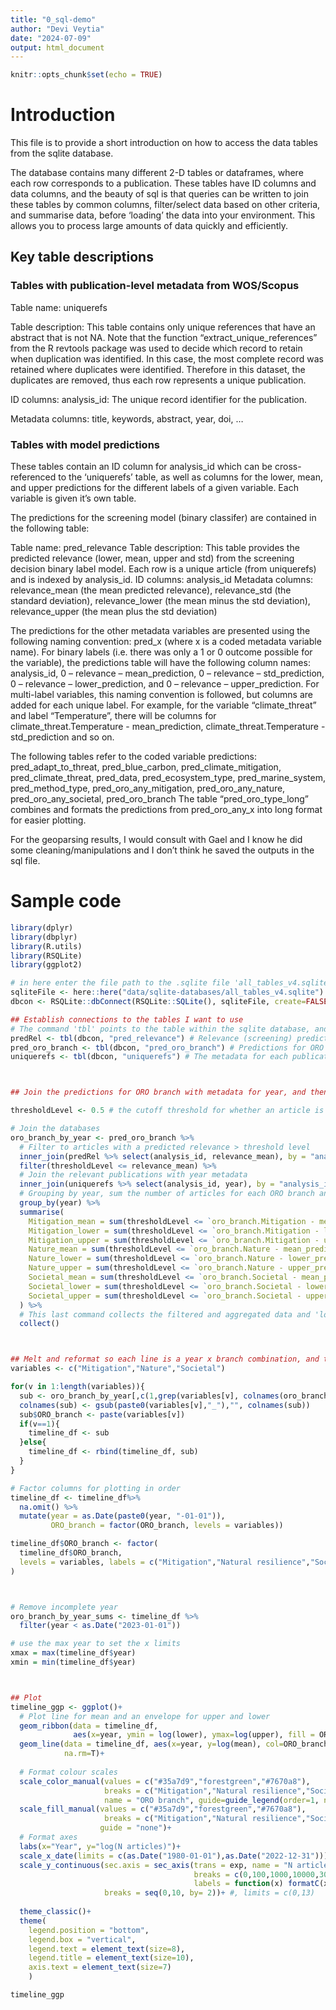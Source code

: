 ```yaml
---
title: "0_sql-demo"
author: "Devi Veytia"
date: "2024-07-09"
output: html_document
---
```


```r
knitr::opts_chunk$set(echo = TRUE)
```

# Introduction

This file is to provide a short introduction on how to access the data tables from the sqlite database. 

The database contains many different 2-D tables or dataframes, where each row corresponds to a publication. These tables have ID columns and data columns, and the beauty of sql is that queries can be written to join these tables by common columns, filter/select data based on other criteria, and summarise data, before 'loading' the data into your environment. This allows you to process large amounts of data quickly and efficiently.  

## Key table descriptions


### Tables with publication-level metadata from WOS/Scopus

Table name: uniquerefs

Table description: This table contains only unique references that have an abstract that is not NA. Note that the function "extract_unique_references" from the R revtools package was used to decide which record to retain when duplication was identified. In this case, the most complete record was retained where duplicates were identified. Therefore in this dataset, the duplicates are removed, thus each row represents a unique publication.

ID columns: analysis_id: The unique record identifier for the publication. 

Metadata columns: title, keywords, abstract, year, doi, ...


### Tables with model predictions 

These tables contain an ID column for analysis_id which can be cross-referenced to the 'uniquerefs' table, as well as columns for the lower, mean, and upper predictions for the different labels of a given variable. Each variable is given it's own table.

The predictions for the screening model (binary classifer) are contained in the following table:

Table name: pred_relevance
Table description: This table provides the predicted relevance (lower, mean, upper and std) from the screening decision binary label model. Each row is a unique article (from uniquerefs) and is indexed by analysis_id. 
ID columns: analysis_id
Metadata columns: relevance_mean (the mean predicted relevance), relevance_std (the standard deviation), relevance_lower (the mean minus the std deviation), relevance_upper (the mean plus the std deviation)


The predictions for the other metadata variables are presented using the following naming convention: pred_x (where x is a coded metadata variable name). For binary labels (i.e. there was only a 1 or 0 outcome possible for the variable), the predictions table will have the following column names: analysis_id, 0 – relevance – mean_prediction, 0 – relevance – std_prediction, 0 – relevance – lower_prediction, and 0 – relevance – upper_prediction. For multi-label variables, this naming convention is followed, but columns are added for each unique label. For example, for the variable “climate_threat” and label “Temperature”, there will be columns for climate_threat.Temperature - mean_prediction, climate_threat.Temperature - std_prediction and so on. 

The following tables refer to the coded variable predictions:
pred_adapt_to_threat, pred_blue_carbon, pred_climate_mitigation, pred_climate_threat, pred_data, pred_ecosystem_type, pred_marine_system, pred_method_type, pred_oro_any_mitigation, pred_oro_any_nature, pred_oro_any_societal, pred_oro_branch
The table "pred_oro_type_long" combines and formats the predictions from pred_oro_any_x into long format for easier plotting.


For the geoparsing results, I would consult with Gael and I know he did some cleaning/manipulations and I don't think he saved the outputs in the sql file.



# Sample code


```r
library(dplyr)
library(dbplyr)
library(R.utils)
library(RSQLite)
library(ggplot2)
```



```r
# in here enter the file path to the .sqlite file 'all_tables_v4.sqlite'
sqliteFile <- here::here("data/sqlite-databases/all_tables_v4.sqlite")
dbcon <- RSQLite::dbConnect(RSQLite::SQLite(), sqliteFile, create=FALSE)
```

```r

## Establish connections to the tables I want to use
# The command 'tbl' points to the table within the sqlite database, and allows you to do joins and manipulations, without loading it into the environment
predRel <- tbl(dbcon, "pred_relevance") # Relevance (screening) predictions
pred_oro_branch <- tbl(dbcon, "pred_oro_branch") # Predictions for ORO branch
uniquerefs <- tbl(dbcon, "uniquerefs") # The metadata for each publication from WOS/Scopus



## Join the predictions for ORO branch with metadata for year, and then sum grouping by year and branch

thresholdLevel <- 0.5 # the cutoff threshold for whether an article is relevant or not

# Join the databases
oro_branch_by_year <- pred_oro_branch %>% 
  # Filter to articles with a predicted relevance > threshold level
  inner_join(predRel %>% select(analysis_id, relevance_mean), by = "analysis_id")%>%
  filter(thresholdLevel <= relevance_mean) %>%
  # Join the relevant publications with year metadata
  inner_join(uniquerefs %>% select(analysis_id, year), by = "analysis_id") %>%
  # Grouping by year, sum the number of articles for each ORO branch and prediction boundary (mean, lower, upper)
  group_by(year) %>%
  summarise(
    Mitigation_mean = sum(thresholdLevel <= `oro_branch.Mitigation - mean_prediction`),
    Mitigation_lower = sum(thresholdLevel <= `oro_branch.Mitigation - lower_pred`),
    Mitigation_upper = sum(thresholdLevel <= `oro_branch.Mitigation - upper_pred`),
    Nature_mean = sum(thresholdLevel <= `oro_branch.Nature - mean_prediction`),
    Nature_lower = sum(thresholdLevel <= `oro_branch.Nature - lower_pred`),
    Nature_upper = sum(thresholdLevel <= `oro_branch.Nature - upper_pred`),
    Societal_mean = sum(thresholdLevel <= `oro_branch.Societal - mean_prediction`),
    Societal_lower = sum(thresholdLevel <= `oro_branch.Societal - lower_pred`),
    Societal_upper = sum(thresholdLevel <= `oro_branch.Societal - upper_pred`)
  ) %>% 
  # This last command collects the filtered and aggregated data and 'loads' it into your working environment
  collect()



## Melt and reformat so each line is a year x branch combination, and then columns for mean, lower and upper
variables <- c("Mitigation","Nature","Societal")

for(v in 1:length(variables)){
  sub <- oro_branch_by_year[,c(1,grep(variables[v], colnames(oro_branch_by_year)))]
  colnames(sub) <- gsub(paste0(variables[v],"_"),"", colnames(sub))
  sub$ORO_branch <- paste(variables[v])
  if(v==1){
    timeline_df <- sub
  }else{
    timeline_df <- rbind(timeline_df, sub)
  }
}

# Factor columns for plotting in order
timeline_df <- timeline_df%>%
  na.omit() %>%
  mutate(year = as.Date(paste0(year, "-01-01")),
         ORO_branch = factor(ORO_branch, levels = variables))

timeline_df$ORO_branch <- factor(
  timeline_df$ORO_branch,
  levels = variables, labels = c("Mitigation","Natural resilience","Societal adaptation")
)



# Remove incomplete year 
oro_branch_by_year_sums <- timeline_df %>%
  filter(year < as.Date("2023-01-01"))

# use the max year to set the x limits
xmax = max(timeline_df$year)
xmin = min(timeline_df$year)



## Plot
timeline_ggp <- ggplot()+
  # Plot line for mean and an envelope for upper and lower
  geom_ribbon(data = timeline_df, 
              aes(x=year, ymin = log(lower), ymax=log(upper), fill = ORO_branch), alpha = 0.5)+
  geom_line(data = timeline_df, aes(x=year, y=log(mean), col=ORO_branch), linewidth = 1,
            na.rm=T)+
  
  # Format colour scales
  scale_color_manual(values = c("#35a7d9","forestgreen","#7670a8"), 
                     breaks = c("Mitigation","Natural resilience","Societal adaptation"),
                     name = "ORO branch", guide=guide_legend(order=1, nrow=3), position = "top")+
  scale_fill_manual(values = c("#35a7d9","forestgreen","#7670a8"),
                     breaks = c("Mitigation","Natural resilience","Societal adaptation"),
                    guide = "none")+
  # Format axes
  labs(x="Year", y="log(N articles)")+
  scale_x_date(limits = c(as.Date("1980-01-01"),as.Date("2022-12-31")))+
  scale_y_continuous(sec.axis = sec_axis(trans = exp, name = "N articles", 
                                         breaks = c(0,100,1000,10000,30000,80000),
                                         labels = function(x) formatC(x, big.mark=",", format="d")),
                     breaks = seq(0,10, by= 2))+ #, limits = c(0,13)
  
  theme_classic()+
  theme(
    legend.position = "bottom",
    legend.box = "vertical",
    legend.text = element_text(size=8),
    legend.title = element_text(size=10),
    axis.text = element_text(size=7)
    )

timeline_ggp
```







